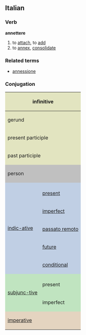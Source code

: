 ==Italian==
===Verb===
'''annettere'''

# to [[attach]], to [[add]]
# to [[annex]], [[consolidate]]

===Related terms===
*[[annessione]]

===Conjugation===

<center>
{| style="background:#F0F0F0"

|-
! colspan="3" style="background:#e2e4c0" | infinitive
| colspan="5" | annettere

|-
! colspan="3" style="background:#e2e4c0" | gerund
| colspan="5" | annettendo

|-
! colspan="3" style="background:#e2e4c0" | present participle
| colspan="5" | [[annettente]]

|-
! colspan="3" style="background:#e2e4c0" | past participle
| colspan="5" | [[annesso]]

|-
! colspan="2" rowspan="2" style="background:#C0C0C0" | person
! colspan="3" style="background:#C0C0C0" | singular
! colspan="3" style="background:#C0C0C0" | plural

|-
! style="background:#C0C0C0;width:12.5%" | first
! style="background:#C0C0C0;width:12.5%" | second
! style="background:#C0C0C0;width:12.5%" | third
! style="background:#C0C0C0;width:12.5%" | first
! style="background:#C0C0C0;width:12.5%" | second
! style="background:#C0C0C0;width:12.5%" | third

|-
! rowspan="6" style="background:#c0cfe4" | [[indicative|indic-ative]]

! style="background:#c0cfe4" colspan="1" | 
! style="background:#c0cfe4" | io
! style="background:#c0cfe4" | tu
! style="background:#c0cfe4" | lui/lei
! style="background:#c0cfe4" | noi
! style="background:#c0cfe4" | voi
! style="background:#c0cfe4" | loro

|-
! style="height:3em;background:#c0cfe4" | [[present]]
| annetto
| annetti
| annette
| annettiamo
| annettete
| annettono

|-
! style="height:3em;background:#c0cfe4" | [[imperfect]]
| annettevo
| annettevi
| annetteva
| annettevamo
| annettevate
| annettevano

|-
! style="height:3em;background:#c0cfe4" | [[passato remoto]]
| annettei, annessi
| annettesti
| annetté, annesse
| annettemmo
| annetteste
| annette-rono, annessero

|-
! style="height:3em;background:#c0cfe4" | [[future]]
| annetterò
| annetterai
| annetterà
| annetteremo
| annetterete
| annetteranno

|-
! style="height:3em;background:#c0cfe4" | [[conditional]]
| annetterei
| annette-resti
| annetterebbe
| annette-remmo
| annettereste
| annette-rebbero

|-
! rowspan="3" style="background:#c0e4c0" |[[subjunctive|subjunc-tive]]
! style="background:#c0e4c0" | 
! style="background:#c0e4c0" | che io
! style="background:#c0e4c0" | che tu
! style="background:#c0e4c0" | che lui/che lei
! style="background:#c0e4c0" | che noi
! style="background:#c0e4c0" | che voi
! style="background:#c0e4c0" | che loro

|-
! style="height:3em;background:#c0e4c0" | present
| annetta
| annetta
| annetta
| annettiamo
| annettiate
| annettano

|-
! style="height:3em;background:#c0e4c0" rowspan="1" | imperfect
| annettessi
| annettessi
| annettesse
| annettessimo
| annetteste
| annettes-sero

|-
! colspan="2" rowspan="2" style="height:3em;background:#e4d4c0" | [[imperative]]
! style="background:#e4d4c0" | -
! style="background:#e4d4c0" | tu
! style="background:#e4d4c0" | lui/lei
! style="background:#e4d4c0" | noi
! style="background:#e4d4c0" | voi
! style="background:#e4d4c0" | loro

|-
|
| annetti
| annetta
| annettiamo
| annettete
| annettano

|}
</center>